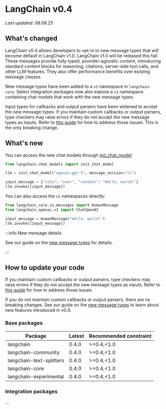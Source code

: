 # LangChain v0.4

*Last updated: 08.08.25*

## What's changed

LangChain v0.4 allows developers to opt-in to new message types that will become default
in LangChain v1.0. LangChain v1.0 will be released this fall. These messages provide
fully typed, provider-agnostic content, introducing standard content blocks for
reasoning, citations, server-side tool calls, and other LLM features. They also offer
performance benefits over existing message classes.

New message types have been added to a `v1` namespace in `langchain-core`. Select
integration packages now also expose a `v1` namespace containing chat models that
work with the new message types.

Input types for callbacks and output parsers have been widened to accept the new message
types. If you maintain custom callbacks or output parsers, type checkers may raise
errors if they do not accept the new message types as inputs. Refer to
[this guide](/docs/versions/v0_4/how_to_update) for how to address those issues. This
is the only breaking change.

## What's new

You can access the new chat models through [init_chat_model](/docs/how_to/chat_models_universal_init/):

```python
from langchain.chat_models import init_chat_model

llm = init_chat_model("openai:gpt-5", message_version="v1")

input_message = {"role": "user", "content": "Hello, world!"}
llm.invoke([input_message])
```

You can also access the `v1` namespaces directly:
```python
from langchain_core.v1.messages import HumanMessage
from langchain_openai.v1 import ChatOpenAI

input_message = HumanMessage("Hello, world!")
llm.invoke([input_message])
```

:::info New message details

See our guide on the [new message types](/docs/versions/v0_4/messages) for details.

:::

## How to update your code

If you maintain custom callbacks or output parsers, type checkers may raise errors if
they do not accept the new message types as inputs. Refer to
[this guide](/docs/versions/v0_4/how_to_update) for how to address those issues.

If you do not maintain custom callbacks or output parsers, there are no breaking
changes. See our guide on the [new message types](/docs/versions/v0_4/messages) to learn
about new features introduced in v0.4.



### Base packages

| Package                  | Latest | Recommended constraint |
|--------------------------|--------|------------------------|
| langchain                | 0.4.0  | >=0.4,&lt;1.0             |
| langchain-community      | 0.4.0  | >=0.4,&lt;1.0             |
| langchain-text-splitters | 0.4.0  | >=0.4,&lt;1.0             |
| langchain-core           | 0.4.0  | >=0.4,&lt;1.0             |
| langchain-experimental   | 0.4.0  | >=0.4,&lt;1.0             |


### Integration packages

...

